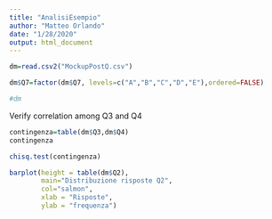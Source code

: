 ```yaml
---
title: "AnalisiEsempio"
author: "Matteo Orlando"
date: "1/28/2020"
output: html_document
---
```


```r
dm=read.csv2("MockupPostQ.csv")

dm$Q7=factor(dm$Q7, levels=c("A","B","C","D","E"),ordered=FALSE)

#dm
```


Verify correlation among Q3 and Q4
```r
contingenza=table(dm$Q3,dm$Q4)
contingenza
```

```r
chisq.test(contingenza)
```

```r
barplot(height = table(dm$Q2),
        main="Distribuzione risposte Q2",
        col="salmon",
        xlab = "Risposte",
        ylab = "frequenza")
```


